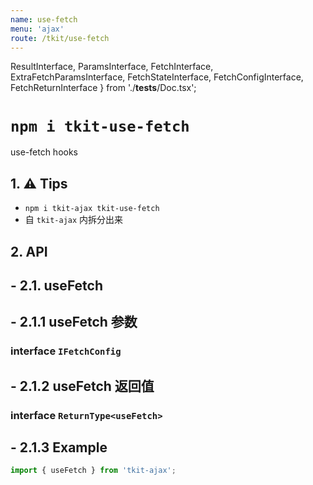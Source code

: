 ```yaml
---
name: use-fetch
menu: 'ajax'
route: /tkit/use-fetch
---
```


  ResultInterface,
  ParamsInterface,
  FetchInterface,
  ExtraFetchParamsInterface,
  FetchStateInterface,
  FetchConfigInterface,
  FetchReturnInterface
} from './__tests__/Doc.tsx';

# `npm i tkit-use-fetch`

use-fetch hooks

## 1. ⚠️ Tips

- `npm i tkit-ajax tkit-use-fetch`
- 自 `tkit-ajax` 内拆分出来

## 2. API

## - 2.1. useFetch

## - 2.1.1 useFetch 参数

### interface `IFetchConfig`

<Props of={FetchConfigInterface} />

## - 2.1.2 useFetch 返回值

### interface `ReturnType<useFetch>`

<Props of={FetchReturnInterface} />

## - 2.1.3 Example

```ts
import { useFetch } from 'tkit-ajax';
```
